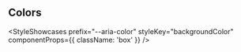 
## Colors

<StyleShowcases
  prefix="--aria-color"
  styleKey="backgroundColor"
  componentProps={{ className: 'box' }}
/>
